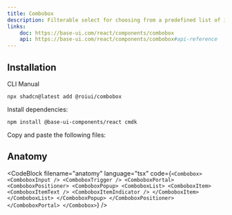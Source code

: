 ```yaml
---
title: Combobox
description: Filterable select for choosing from a predefined list of items.
links:
    doc: https://base-ui.com/react/components/combobox
    api: https://base-ui.com/react/components/combobox#api-reference
---
```


<ComponentPreview name="combobox-demo" />

## Installation

<InstallationTabs>

<InstallationTabsList>
    <InstallationTabsTrigger value="cli">CLI</InstallationTabsTrigger>
    <InstallationTabsTrigger value="manual">Manual</InstallationTabsTrigger>
</InstallationTabsList>

<InstallationTabsContent value="cli">

```package-install
npx shadcn@latest add @roiui/combobox
```

</InstallationTabsContent>

<InstallationTabsContent value="manual" data-manual="true">

Install dependencies:

```package-install
npm install @base-ui-components/react cmdk
```

Copy and paste the following files:

<ComponentSource
    name="combobox"
/>

</InstallationTabsContent>

</InstallationTabs>

## Anatomy

<CodeBlock
filename="anatomy"
  language="tsx"
  code={`<Combobox>
    <ComboboxInput />
    <ComboboxTrigger />
    <ComboboxPortal>
        <ComboboxPositioner>
            <ComboboxPopup>
                <ComboboxList>
                    <ComboboxItem>
                        <ComboboxItemText />
                        <ComboboxItemIndicator />
                    </ComboboxItem>
                </ComboboxList>
            </ComboboxPopup>
        </ComboboxPositioner>
    </ComboboxPortal>
</Combobox>`}
/>

